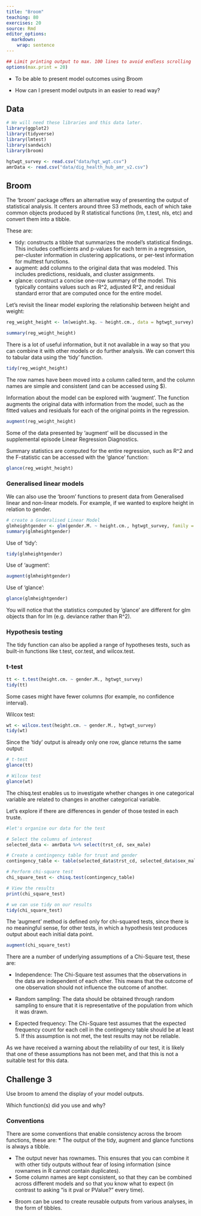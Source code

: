 ```yaml
---
title: "Broom"
teaching: 80
exercises: 20
source: Rmd
editor_options: 
  markdown: 
    wrap: sentence
---
```


```r
## Limit printing output to max. 100 lines to avoid endless scrolling
options(max.print = 20)
```

::::::::::::::::::::::::::::::::::::::: objectives

- To be able to present model outcomes using Broom

::::::::::::::::::::::::::::::::::::::::::::::::::

:::::::::::::::::::::::::::::::::::::::: questions

- How can I present model outputs in an easier to read way?

::::::::::::::::::::::::::::::::::::::::::::::::::

## Data

```r
# We will need these libraries and this data later.
library(ggplot2)
library(tidyverse)
library(lmtest)
library(sandwich)
library(broom)

hgtwgt_survey <- read.csv("data/hgt_wgt.csv")
amrData <- read.csv("data/dig_health_hub_amr_v2.csv")

```

## Broom

The 'broom' package offers an alternative way of presenting the output of statistical analysis.
It centers around three S3 methods, each of which take common objects produced by R statistical functions (lm, t.test, nls, etc) and convert them into a tibble.

These are:

-   tidy: constructs a tibble that summarizes the model’s statistical findings. This includes coefficients and p-values for each term in a regression, per-cluster information in clustering applications, or per-test information for multtest functions.
-   augment: add columns to the original data that was modeled. This includes predictions, residuals, and cluster assignments.
-   glance: construct a concise one-row summary of the model. This typically contains values such as R\^2, adjusted R\^2, and residual standard error that are computed once for the entire model.

Let's revisit the linear model exploring the relationship between height and weight:

```r
reg_weight_height <- lm(weight.kg. ~ height.cm., data = hgtwgt_survey)

summary(reg_weight_height)
```

There is a lot of useful information, but it not available in a way so that you can combine it with other models or do further analysis.
We can convert this to tabular data using the 'tidy' function.

```r
tidy(reg_weight_height)
```

The row names have been moved into a column called term, and the column names are simple and consistent (and can be accessed using \$).

Information about the model can be explored with 'augment'.
The function augments the original data with information from the model, such as the fitted values and residuals for each of the original points in the regression.

```r
augment(reg_weight_height)
```

Some of the data presented by 'augment' will be discussed in the supplemental episode Linear Regression Diagnostics.

Summary statistics are computed for the entire regression, such as R\^2 and the F-statistic can be accessed with the 'glance' function:

```r
glance(reg_weight_height)
```

### Generalised linear models

We can also use the 'broom' functions to present data from Generalised linear and non-linear models.
For example, if we wanted to explore height in relation to gender.

```r

# create a Generalised Linear Model
glmheightgender <- glm(gender.M. ~ height.cm., hgtwgt_survey, family = "binomial")
summary(glmheightgender)
```

Use of 'tidy':

```r
tidy(glmheightgender)
```

Use of 'augment':

```r
augment(glmheightgender)
```

Use of 'glance':

```r
glance(glmheightgender)
```

You will notice that the statistics computed by 'glance' are different for glm objects than for lm (e.g. deviance rather than R\^2).

### Hypothesis testing

The tidy function can also be applied a range of hypotheses tests, such as built-in functions like t.test, cor.test, and wilcox.test.

### t-test

```r
tt <- t.test(height.cm. ~ gender.M., hgtwgt_survey)
tidy(tt)
```

Some cases might have fewer columns (for example, no confidence interval).

Wilcox test:

```r
wt <- wilcox.test(height.cm. ~ gender.M., hgtwgt_survey)
tidy(wt)
```

Since the 'tidy' output is already only one row, glance returns the same output:

```r
# t-test
glance(tt)

# Wilcox test
glance(wt)
```

The chisq.test enables us to investigate whether changes in one categorical variable are related to changes in another categorical variable.

Let's explore if there are differences in gender of those tested in each truste.

```r
#let's organise our data for the test

# Select the columns of interest
selected_data <- amrData %>% select(trst_cd, sex_male)

# Create a contingency table for trust and gender
contingency_table <- table(selected_data$trst_cd, selected_data$sex_male)

# Perform chi-square test
chi_square_test <- chisq.test(contingency_table)

# View the results
print(chi_square_test)

```

```r

# we can use tidy on our results
tidy(chi_square_test)
```

The 'augment' method is defined only for chi-squared tests, since there is no meaningful sense, for other tests, in which a hypothesis test produces output about each initial data point.

```r
augment(chi_square_test)
```

There are a number of underlying assumptions of a Chi-Square test, these are:

-   Independence: The Chi-Square test assumes that the observations in the data are independent of each other.
    This means that the outcome of one observation should not influence the outcome of another.

-   Random sampling: The data should be obtained through random sampling to ensure that it is representative of the population from which it was drawn.

-   Expected frequency: The Chi-Square test assumes that the expected frequency count for each cell in the contingency table should be at least 5.
    If this assumption is not met, the test results may not be reliable.

As we have received a warning about the reliability of our test, it is likely that one of these assumptions has not been met, and that this is not a suitable test for this data.

::: challenge
## Challenge 3

Use broom to amend the display of your model outputs.

Which function(s) did you use and why?
:::

### Conventions

There are some conventions that enable consistency across the broom functions, these are: \* The output of the tidy, augment and glance functions is always a tibble.

-   The output never has rownames. This ensures that you can combine it with other tidy outputs without fear of losing information (since rownames in R cannot contain duplicates).
-   Some column names are kept consistent, so that they can be combined across different models and so that you know what to expect (in contrast to asking “is it pval or PValue?” every time).

:::::::::::::::::::::::::::::::::::::::: keypoints

- Broom can be used to create reusable outputs from various analyses, in the form of tibbles.

::::::::::::::::::::::::::::::::::::::::::::::::::
